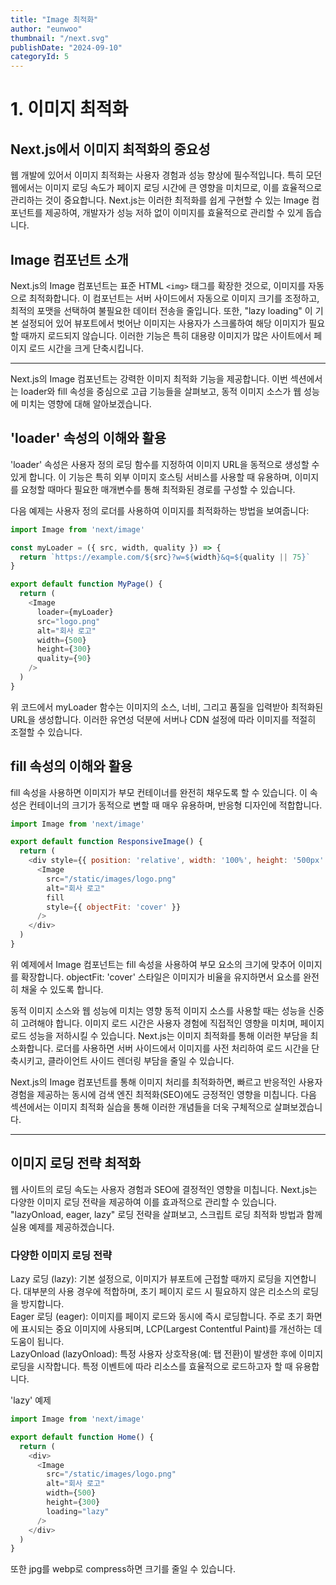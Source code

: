 ```yaml
---
title: "Image 최적화"
author: "eunwoo"
thumbnail: "/next.svg"
publishDate: "2024-09-10"
categoryId: 5
---
```


# 1. 이미지 최적화

## Next.js에서 이미지 최적화의 중요성
웹 개발에 있어서 이미지 최적화는 사용자 경험과 성능 향상에 필수적입니다. 특히 모던 웹에서는 이미지 로딩 속도가 페이지 로딩 시간에 큰 영향을 미치므로, 이를 효율적으로 관리하는 것이 중요합니다. Next.js는 이러한 최적화를 쉽게 구현할 수 있는 Image 컴포넌트를 제공하여, 개발자가 성능 저하 없이 이미지를 효율적으로 관리할 수 있게 돕습니다.

## Image 컴포넌트 소개
Next.js의 Image 컴포넌트는 표준 HTML `<img>` 태그를 확장한 것으로, 이미지를 자동으로 최적화합니다. 이 컴포넌트는 서버 사이드에서 자동으로 이미지 크기를 조정하고, 
최적의 포맷을 선택하여 불필요한 데이터 전송을 줄입니다. 또한, "lazy loading" 이 기본 설정되어 있어 뷰포트에서 벗어난 이미지는 사용자가 스크롤하여 해당 이미지가 필요할 때까지 로드되지 않습니다. 
이러한 기능은 특히 대용량 이미지가 많은 사이트에서 페이지 로드 시간을 크게 단축시킵니다.


***

Next.js의 Image 컴포넌트는 강력한 이미지 최적화 기능을 제공합니다. 이번 섹션에서는 loader와 fill 속성을 중심으로 고급 기능들을 살펴보고, 동적 이미지 소스가 웹 성능에 미치는 영향에 대해 알아보겠습니다.

## 'loader' 속성의 이해와 활용


'loader' 속성은 사용자 정의 로딩 함수를 지정하여 이미지 URL을 동적으로 생성할 수 있게 합니다. 
이 기능은 특히 외부 이미지 호스팅 서비스를 사용할 때 유용하며, 이미지를 요청할 때마다 필요한 매개변수를 통해 최적화된 경로를 구성할 수 있습니다.

다음 예제는 사용자 정의 로더를 사용하여 이미지를 최적화하는 방법을 보여줍니다:

```js
import Image from 'next/image'

const myLoader = ({ src, width, quality }) => {
  return `https://example.com/${src}?w=${width}&q=${quality || 75}`
}

export default function MyPage() {
  return (
    <Image
      loader={myLoader}
      src="logo.png"
      alt="회사 로고"
      width={500}
      height={300}
      quality={90}
    />
  )
}

```
위 코드에서 myLoader 함수는 이미지의 소스, 너비, 그리고 품질을 입력받아 최적화된 URL을 생성합니다. 
이러한 유연성 덕분에 서버나 CDN 설정에 따라 이미지를 적절히 조절할 수 있습니다.


## fill 속성의 이해와 활용
fill 속성을 사용하면 이미지가 부모 컨테이너를 완전히 채우도록 할 수 있습니다. 이 속성은 컨테이너의 크기가 동적으로 변할 때 매우 유용하며, 반응형 디자인에 적합합니다.

```js
import Image from 'next/image'

export default function ResponsiveImage() {
  return (
    <div style={{ position: 'relative', width: '100%', height: '500px' }}>
      <Image
        src="/static/images/logo.png"
        alt="회사 로고"
        fill
        style={{ objectFit: 'cover' }}
      />
    </div>
  )
}
```

위 예제에서 Image 컴포넌트는 fill 속성을 사용하여 부모 요소의 크기에 맞추어 이미지를 확장합니다. objectFit: 'cover' 스타일은 이미지가 비율을 유지하면서 요소를 완전히 채울 수 있도록 합니다.

동적 이미지 소스와 웹 성능에 미치는 영향
동적 이미지 소스를 사용할 때는 성능을 신중히 고려해야 합니다. 이미지 로드 시간은 사용자 경험에 직접적인 영향을 미치며, 페이지 로드 성능을 저하시킬 수 있습니다. Next.js는 이미지 최적화를 통해 이러한 부담을 최소화합니다. 로더를 사용하면 서버 사이드에서 이미지를 사전 처리하여 로드 시간을 단축시키고, 클라이언트 사이드 렌더링 부담을 줄일 수 있습니다.

Next.js의 Image 컴포넌트를 통해 이미지 처리를 최적화하면, 빠르고 반응적인 사용자 경험을 제공하는 동시에 검색 엔진 최적화(SEO)에도 긍정적인 영향을 미칩니다. 다음 섹션에서는 이미지 최적화 실습을 통해 이러한 개념들을 더욱 구체적으로 살펴보겠습니다.

***

## 이미지 로딩 전략 최적화

웹 사이트의 로딩 속도는 사용자 경험과 SEO에 결정적인 영향을 미칩니다. Next.js는 다양한 이미지 로딩 전략을 제공하여 이를 효과적으로 관리할 수 있습니다. 
"lazyOnload, eager, lazy" 로딩 전략을 살펴보고, 스크립트 로딩 최적화 방법과 함께 실용 예제를 제공하겠습니다.

### 다양한 이미지 로딩 전략

Lazy 로딩 (lazy): 기본 설정으로, 이미지가 뷰포트에 근접할 때까지 로딩을 지연합니다. 대부분의 사용 경우에 적합하며, 초기 페이지 로드 시 필요하지 않은 리소스의 로딩을 방지합니다. <br/>
Eager 로딩 (eager): 이미지를 페이지 로드와 동시에 즉시 로딩합니다. 주로 초기 화면에 표시되는 중요 이미지에 사용되며, LCP(Largest Contentful Paint)를 개선하는 데 도움이 됩니다. <br/>
LazyOnload (lazyOnload): 특정 사용자 상호작용(예: 탭 전환)이 발생한 후에 이미지 로딩을 시작합니다. 특정 이벤트에 따라 리소스를 효율적으로 로드하고자 할 때 유용합니다.<br/>

'lazy' 예제

```js
import Image from 'next/image'

export default function Home() {
  return (
    <div>
      <Image
        src="/static/images/logo.png"
        alt="회사 로고"
        width={500}
        height={300}
        loading="lazy"
      />
    </div>
  )
}
```


또한 jpg를 webp로 compress하면 크기를 줄일 수 있습니다.

